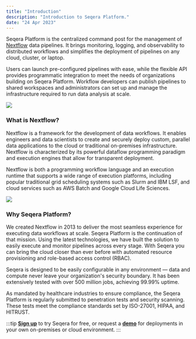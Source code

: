 ```yaml
---
title: "Introduction"
description: "Introduction to Seqera Platform."
date: "24 Apr 2023"
---
```


Seqera Platform is the centralized command post for the management of [Nextflow](https://www.nextflow.io/) data pipelines. It brings monitoring, logging, and observability to distributed workflows and simplifies the deployment of pipelines on any cloud, cluster, or laptop.

Users can launch pre-configured pipelines with ease, while the flexible API provides programmatic integration to meet the needs of organizations building on Seqera Platform. Workflow developers can publish pipelines to shared workspaces and administrators can set up and manage the infrastructure required to run data analysis at scale.

![](./_images/overview_image.png)

### What is Nextflow?

Nextflow is a framework for the development of data workflows. It enables engineers and data scientists to create and securely deploy custom, parallel data applications to the cloud or traditional on-premises infrastructure. Nextflow is characterized by its powerful dataflow programming paradigm and execution engines that allow for transparent deployment.

Nextflow is both a programming workflow language and an execution runtime that supports a wide range of execution platforms, including popular traditional grid scheduling systems such as Slurm and IBM LSF, and cloud services such as AWS Batch and Google Cloud Life Sciences.

![](./_images/nf_home_page.png)

### Why Seqera Platform?

We created Nextflow in 2013 to deliver the most seamless experience for executing data workflows at scale. Seqera Platform is the continuation of that mission. Using the latest technologies, we have built the solution to easily execute and monitor pipelines across every stage. With Seqera you can bring the cloud closer than ever before with automated resource provisioning and role-based access control (RBAC).

Seqera is designed to be easily configurable in any environment — data and compute never leave your organization's security boundary. It has been extensively tested with over 500 million jobs, achieving 99.99% uptime.

As mandated by healthcare industries to ensure compliance, the Seqera Platform is regularly submitted to penetration tests and security scanning. These tests meet the compliance standards set by ISO-27001, HIPAA, and HITRUST.

:::tip
[**Sign up**](https://tower.nf "Seqera Platform") to try Seqera for free, or request a [**demo**](https://cloud.tower.nf/demo/ "Seqera Platform Demo") for deployments in your own on-premises or cloud environment.
:::
